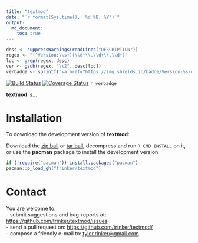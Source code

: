 ```yaml
---
title: "textmod"
date: "`r format(Sys.time(), '%d %B, %Y')`"
output:
  md_document:
    toc: true      
---
```


```r
desc <- suppressWarnings(readLines("DESCRIPTION"))
regex <- "(^Version:\\s+)(\\d+\\.\\d+\\.\\d+)"
loc <- grep(regex, desc)
ver <- gsub(regex, "\\2", desc[loc])
verbadge <- sprintf('<a href="https://img.shields.io/badge/Version-%s-orange.svg"><img src="https://img.shields.io/badge/Version-%s-orange.svg" alt="Version"/></a></p>', ver, ver)
````

[![Build Status](https://travis-ci.org/trinker/textmod.svg?branch=master)](https://travis-ci.org/trinker/textmod)
[![Coverage Status](https://coveralls.io/repos/trinker/textmod/badge.svg?branch=master)](https://coveralls.io/r/trinker/textmod?branch=master)
`r verbadge`

**textmod** is...

# Installation

To download the development version of **textmod**:

Download the [zip ball](https://github.com/trinker/textmod/zipball/master) or [tar ball](https://github.com/trinker/textmod/tarball/master), decompress and run `R CMD INSTALL` on it, or use the **pacman** package to install the development version:

```r
if (!require("pacman")) install.packages("pacman")
pacman::p_load_gh("trinker/textmod")
```

# Contact

You are welcome to:    
- submit suggestions and bug-reports at: <https://github.com/trinker/textmod/issues>    
- send a pull request on: <https://github.com/trinker/textmod/>    
- compose a friendly e-mail to: <tyler.rinker@gmail.com>    